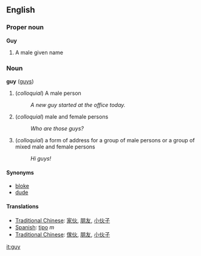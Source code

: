 ==English==
===Proper noun===
'''Guy'''

# A male given name

===Noun===
'''guy''' ([[guys]])

# (''colloquial'') A male person
#:''A new guy started at the office today.''
# (''colloquial'') male and female persons
#:''Who are those guys?''
# (''colloquial'') a form of address for a group of male persons or a group of mixed male and female persons
#:''Hi guys!''

====Synonyms====
*[[bloke]]
*[[dude]]

====Translations====
*[[Traditional Chinese]]: [[家伙]], [[朋友]], [[小]][[伙子]]
*[[Spanish]]: [[tipo]] ''m''
*[[Traditional Chinese]]: [[傢伙]], [[朋友]], [[小]][[伙子]]

[[it:guy]]